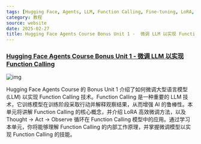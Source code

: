 ```yaml
---
tags: [Hugging Face, Agents, LLM, Function Calling, Fine-tuning, LoRA, AI Agent, 教程]
category: 教程
source: website
date: 2025-02-27
title: Hugging Face Agents Course Bonus Unit 1 -  微调 LLM 以实现 Function Calling
---
```


### [Hugging Face Agents Course Bonus Unit 1 - 微调 LLM 以实现 Function Calling](https://huggingface.co/learn/agents-course/bonus-unit1/introduction)

![img](https://img.mengpeng.tech/i/2025/02/27/67bffc8b2097e.webp)

Hugging Face Agents Course 的 Bonus Unit 1 介绍了如何微调大型语言模型 (LLM) 以实现 Function Calling 技术。Function Calling 是一种重要的 LLM 技术，它训练模型在训练阶段采取行动并解释观察结果，从而增强 AI 的鲁棒性。本单元将讲解 Function Calling 的核心概念，并介绍 LoRA 高效微调方法，以及 Thought → Act → Observe 循环在 Function Calling 模型中的应用。通过学习本单元，你将能够理解 Function Calling 的内部工作原理，并掌握微调模型以实现 Function Calling 的技能。
